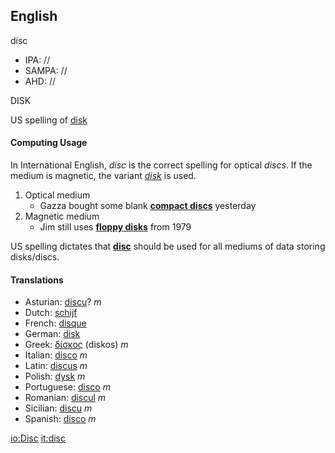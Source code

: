 ==English==
{{Wikipedia}}
disc
*IPA: //
*SAMPA: //
*AHD: //
DISK<!--
{{audio|en-int}}
{{audio|en-au}}
{{audio|en-be}}-->

US spelling of [[disk]]

====Computing Usage====
In International English, ''disc'' is the correct spelling for optical ''discs''. If the medium is magnetic, the variant ''[[disk]]'' is used.

#Optical medium
#*Gazza bought some blank '''[[compact disc]]s''' yesterday
#Magnetic medium
#*Jim still uses '''[[floppy disk]]s''' from 1979

US spelling dictates that '''[[disc]]''' should be used for all mediums of data storing disks/discs.

====Translations====
*Asturian: [[discu]]? ''m''
*Dutch: [[schijf]]
*French: [[disque]]
*German: [[disk]]
*Greek: [[δίσκος]] (diskos) ''m''
*Italian: [[disco]] ''m''
*Latin: [[discus]] ''m''
*Polish: [[dysk]] ''m''
*Portuguese: [[disco]] ''m''
*Romanian: [[discul]] ''m''
*Sicilian: [[discu]] ''m''
*Spanish: [[disco]] ''m''

[[io:Disc]]
[[it:disc]]